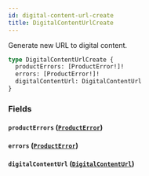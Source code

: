 ```yaml
---
id: digital-content-url-create
title: DigitalContentUrlCreate
---
```



Generate new URL to digital content.

```graphql
type DigitalContentUrlCreate {
  productErrors: [ProductError!]!
  errors: [ProductError!]!
  digitalContentUrl: DigitalContentUrl
}
```


### Fields

#### `productErrors` ([`ProductError`](../../../developer/api-reference/objects/product-error))




#### `errors` ([`ProductError`](../../../developer/api-reference/objects/product-error))




#### `digitalContentUrl` ([`DigitalContentUrl`](../../../developer/api-reference/objects/digital-content-url))






